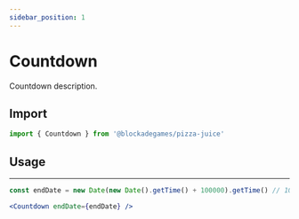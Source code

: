 ```yaml
---
sidebar_position: 1
---
```



# Countdown

Countdown description.
 

## Import
```jsx
import { Countdown } from '@blockadegames/pizza-juice'
```

## Usage


<Countdown endDate={endDate} />

- - -

```jsx
const endDate = new Date(new Date().getTime() + 100000).getTime() // 100 seconds

<Countdown endDate={endDate} />
```
